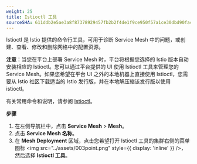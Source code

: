 ```yaml
---
weight: 25
title: Istioctl 工具
sourceSHA: 611ddb2e5ae3a8f87378929457fb2b2f4de1f9ce950f57a1ce30dbd90fac2714
---
```


Istioctl 是 Istio 提供的命令行工具，可用于诊断 Service Mesh 中的问题，或创建、查看、修改和删除网格中的配置资源。

**注意**：当您在平台上部署 Service Mesh 时，平台将根据您选择的 Istio 版本自动安装相应的 Istioctl。您可以通过平台提供的 UI 使用 Istioctl 工具来管理您的 Service Mesh。如果您希望在平台 UI 之外的本地机器上直接使用 Istioctl，您需要从 Istio 社区下载适当的 Istio 发行版，并在本地解压缩该发行版以使用 istioctl。

有关常用命令和说明，请参阅 [Istioctl](https://istio.io/latest/docs/reference/commands/istioctl/)。

**步骤**

1. 在左侧导航栏中，点击 **Service Mesh** > **Mesh**。
2. 点击 **Service Mesh 名称**。
3. 在 **Mesh Deployment** 区域，点击您希望打开 Istioctl 工具的集群右侧的菜单图标 <img src="../assets/003point.png" style={{ display: 'inline' }} />，然后选择 **Istioctl 工具**。
